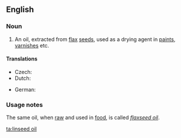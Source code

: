 ==English==

===Noun===
{{en-noun|sg=[[linseed]] [[oil]]}}

# An oil, extracted from [[flax]] [[seed]]s, used as a drying agent in [[paint]]s, [[varnish]]es etc.

====Translations====

{{trans-top|an oil}}
* Czech: {{t|cs|lněný olej|m}}
* Dutch: {{t|nl|lijnzaadolie}}
{{trans-mid}}
* German: {{t|de|Leinsamenöl|n}}
{{trans-bottom}}

===Usage notes===
The same oil, when [[raw]] and used in [[food]], is called ''[[flaxseed oil]]''.

[[ta:linseed oil]]